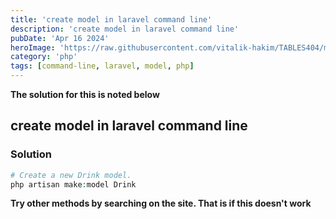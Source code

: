 ```yaml
---
title: 'create model in laravel command line'
description: 'create model in laravel command line'
pubDate: 'Apr 16 2024'
heroImage: 'https://raw.githubusercontent.com/vitalik-hakim/TABLES404/main/error_b/php.png'
category: 'php'
tags: [command-line, laravel, model, php]
---
```


**The solution for this is noted below**

## create model in laravel command line

### Solution

```php
# Create a new Drink model.
php artisan make:model Drink
```

**Try other methods by searching on the site. That is if this doesn't work**
